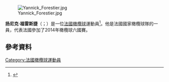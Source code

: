[[File:Yannick_Forestier.jpg|thumb]]

'''扬尼克·福雷斯捷'''（{{lang-fr|Yannick Forestier}}；{{bd|1982年|1月2日}}）是一位[[法國|法國]][[橄欖球|橄欖球]]運動員<ref>{{cite web|title=Yannick Forestier Profile|url=http://www.itsrugby.co.uk/player-114.html|publisher=Itsrugby.co.uk|accessdate=5 November 2012|archive-date=2016-03-03|archive-url=https://web.archive.org/web/20160303223841/http://www.itsrugby.co.uk/player-114.html|dead-url=no}}</ref>。他是法國國家橄欖球隊的一員，代表法國參加了2014年橄欖球六國賽。

==參考資料==
{{Reflist}}
[[Category:法國橄欖球運動員|Category:法國橄欖球運動員]]
